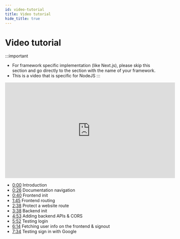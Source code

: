 ```yaml
---
id: video-tutorial
title: Video tutorial
hide_title: true
---
```


# Video tutorial

:::important
- For framework specific implementation (like Next.js), please skip this section and go directly to the section with the name of your framework.
- This is a video that is specific for NodeJS
:::

<iframe width="560" height="315" src="https://www.youtube.com/embed/l_hRs1KY9mI" title="YouTube video player" frameborder="0" allow="accelerometer; autoplay; clipboard-write; encrypted-media; gyroscope; picture-in-picture" allowfullscreen></iframe>


- [0:00](https://www.youtube.com/watch?v=l_hRs1KY9mI) Introduction
- [0:26](https://youtu.be/l_hRs1KY9mI?t=26) Documentation navigation
- [0:40](https://youtu.be/l_hRs1KY9mI?t=40) Frontend init
- [1:45](https://youtu.be/l_hRs1KY9mI?t=105) Frontend routing
- [2:38](https://youtu.be/l_hRs1KY9mI?t=158) Protect a website route
- [3:38](https://youtu.be/l_hRs1KY9mI?t=218) Backend init
- [4:53](https://youtu.be/l_hRs1KY9mI?t=293) Adding backend APIs & CORS
- [5:52](https://youtu.be/l_hRs1KY9mI?t=352) Testing login
- [6:14](https://youtu.be/l_hRs1KY9mI?t=374) Fetching user info on the frontend & signout
- [7:34](https://youtu.be/l_hRs1KY9mI?t=454) Testing sign in with Google